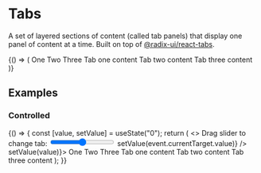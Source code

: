 

<Meta title="Atoms/Tabs" component={Tabs.Root} />

# Tabs

A set of layered sections of content (called tab panels) that display one
panel of content at a time. Built on top of [@radix-ui/react-tabs][1].

<Canvas>
  <Story name="Overview">
    {() => (
      <Tabs.Root defaultValue={0}>
        <Tabs.List aria-label="tabs">
          <Tabs.Tab value={0}>One</Tabs.Tab>
          <Tabs.Tab value={1}>Two</Tabs.Tab>
          <Tabs.Tab value={2}>Three</Tabs.Tab>
        </Tabs.List>
        <Tabs.Panel value={0}>Tab one content</Tabs.Panel>
        <Tabs.Panel value={1}>Tab two content</Tabs.Panel>
        <Tabs.Panel value={2}>Tab three content</Tabs.Panel>
      </Tabs.Root>
    )}
  </Story>
</Canvas>

<ArgsTable story="Overview" />

## Examples

### Controlled

<Canvas>
  <Story name="Controlled">
    {() => {
      const [value, setValue] = useState("0");
      return (
        <>
          <label htmlFor="tab">Drag slider to change tab:</label>
          <input
            type="range"
            name="tab"
            min="0"
            max="2"
            value={value}
            onChange={(event) => setValue(event.currentTarget.value)}
          />
          <Tabs.Root value={value} onValueChange={(value) => setValue(value)}>
            <Tabs.List aria-label="tabs">
              <Tabs.Tab value="0">One</Tabs.Tab>
              <Tabs.Tab value="1">Two</Tabs.Tab>
              <Tabs.Tab value="2">Three</Tabs.Tab>
            </Tabs.List>
            <Tabs.Panel value="0">Tab one content</Tabs.Panel>
            <Tabs.Panel value="1">Tab two content</Tabs.Panel>
            <Tabs.Panel value="2">Tab three content</Tabs.Panel>
          </Tabs.Root>
        </>
      );
    }}
  </Story>
</Canvas>

[1]: https://radix-ui.com/primitives/docs/components/tabs
